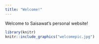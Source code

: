 ```yaml
---
title: "Welcome!"
---
```

Welcome to Saisawat's personal website!

```r
library(knitr)
knitr::include_graphics("welcomepic.jpg")
```